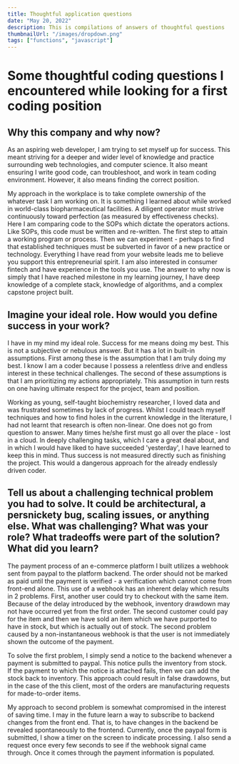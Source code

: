 ```yaml
---
title: Thoughtful application questions
date: "May 20, 2022"
description: This is compilations of answers of thoughtful questions
thumbnailUrl: "/images/dropdown.png"
tags: ["functions", "javascript"]
---
```


# Some thoughtful coding questions I encountered while looking for a first coding position

## Why this company and why now?

As an aspiring web developer, I am trying to set myself up for success. This meant striving for a deeper and wider level of knowledge and practice surrounding  web technologies, and computer science. It also meant ensuring I write good code, can troubleshoot, and work in team coding environment. However, it also means finding the correct position. 

My approach in the workplace is to take complete ownership of the whatever task I am working on. It is something I learned about while worked in world-class biopharmaceutical facilities. A diligent operator must strive continuously toward perfection (as measured by effectiveness checks). Here I am comparing code to the SOPs which dictate the operators actions.  Like SOPs, this code must be written and re-written. The first step to attain a  working program or process. Then we can experiment - perhaps to find that established techniques must be subverted in favor of a new practice or technology. Everything I have read from your website leads me to believe you support this entrepreneurial spirit. I am also interested in consumer fintech and have experience in the tools you use. The answer to why now is simply that I have reached milestone in my learning journey, I have deep knowledge of a complete stack, knowledge of algorithms, and a complex capstone project built. 

## Imagine your ideal role. How would you define success in your work?

I have in my mind my ideal role. Success for me means doing my best. This is not a subjective or nebulous answer. But it has a lot in built-in assumptions. First among these is the assumption that I am truly doing my best. I know I am a coder because I possess a relentless drive and endless interest in these technical challenges. The second of these assumptions is that I am prioritizing my actions appropriately. This assumption in turn rests on one having ultimate respect for the project, team and position. 

Working as young, self-taught biochemistry researcher, I loved data and was frustrated sometimes by lack of progress. Whilst I could teach myself techniques and how to find holes in the current knowledge in the literature, I had not learnt that research is often non-linear. One does not go from question to answer. Many times he/she first must go all over the place - lost in a cloud.  In deeply challenging tasks, which I care a great deal about, and in which I would have liked to have succeeded 'yesterday', I have learned to keep this in mind. Thus success is not measured directly such as finishing the project. This would a dangerous approach for the already endlessly driven coder. 

## Tell us about a challenging technical problem you had to solve. It could be architectural, a persnickety bug, scaling issues, or anything else. What was challenging? What was your role? What tradeoffs were part of the solution? What did you learn?

The payment process of an e-commerce platform I built utilizes a webhook sent from paypal to the platform backend. The order should not be marked as paid until the payment is verified - a verification which cannot come from front-end alone. This use of a webhook has an inherent delay which results in 2 problems. First, another user could try to checkout with the same item. Because of the delay introduced by the webhook, inventory drawdown may not have occurred yet from the first order. The second customer could pay for the item and then we have sold an item which we have purported to have in stock, but which is actually out of stock. The second problem caused by a non-instantaneous webhook is that the user is not immediately shown the outcome of the payment. 

To solve the first problem, I simply send a notice to the backend whenever a payment is submitted to paypal. This notice pulls the inventory from stock. If the payment to which the notice is attached fails, then we can add the stock back to inventory. This approach could result in false drawdowns, but in the case of the this client, most of the orders are manufacturing requests for made-to-order items.  

My approach to second problem is somewhat compromised in the interest of saving time. I may in the future learn a way to subscribe to backend changes from the front end. That is, to have changes in the backend be revealed spontaneously to the frontend. Currently, once the paypal form is submitted, I show a timer on the screen to indicate processing. I also send a request once every few seconds to see if the webhook signal came through. Once it comes through the payment information is populated. 